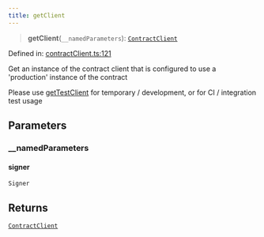 ```yaml
---
title: getClient
---
```


> **getClient**(`__namedParameters`): [`ContractClient`](/api-reference/contracts-sdk/interfaces/ContractClient)

Defined in: [contractClient.ts:121](https://github.com/LIT-Protocol/Vincent/blob/1ec4d670031700c70e1e2ba1640f87d4b5f07fe8/packages/libs/contracts-sdk/src/contractClient.ts#L121)

Get an instance of the contract client that is configured to use a 'production' instance of the contract

Please use [getTestClient](./getTestClient) for temporary / development, or for CI / integration test usage

## Parameters

### \_\_namedParameters

#### signer

`Signer`

## Returns

[`ContractClient`](/api-reference/contracts-sdk/interfaces/ContractClient)
